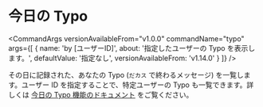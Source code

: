 
# 今日の Typo

<CommandArgs
  versionAvailableFrom="v1.0.0"
  commandName="typo"
  args={[
    {
      name: 'by [ユーザーID]',
      about: '指定したユーザーの Typo を表示します。',
      defaultValue: '指定なし',
      versionAvailableFrom: 'v1.14.0'
    }
  ]}
/>

その日に記録された、あなたの Typo (`だカス` で終わるメッセージ) を一覧します。ユーザー ID を指定することで、特定ユーザーの Typo も一覧できます。詳しくは [今日の Typo 機能のドキュメント](../features/typo) をご覧ください。
